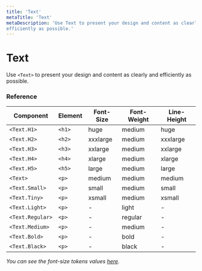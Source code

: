 ```yaml
---
title: 'Text'
metaTitle: 'Text'
metaDescription: 'Use Text to present your design and content as clearly and 
efficiently as possible.'
---
```



# Text

Use `<Text>` to present your design and content as clearly and efficiently as
possible.

### Reference

| **Component**    | **Element** | **Font-Size** | **Font-Weight** | **Line-Height** |
| ---------------- | ----------- | ------------- | --------------- | --------------- |
| `<Text.H1>`      | `<h1>`      | huge          | medium          | huge            |
| `<Text.H2>`      | `<h2>`      | xxxlarge      | medium          | xxxlarge        |
| `<Text.H3>`      | `<h3>`      | xxlarge       | medium          | xxlarge         |
| `<Text.H4>`      | `<h4>`      | xlarge        | medium          | xlarge          |
| `<Text.H5>`      | `<h5>`      | large         | medium          | large           |
| `<Text>`         | `<p>`       | medium        | medium          | medium          |
| `<Text.Small>`   | `<p>`       | small         | medium          | small           |
| `<Text.Tiny>`    | `<p>`       | xsmall        | medium          | xsmall          |
| `<Text.Light>`   | `<p>`       | -             | light           | -               |
| `<Text.Regular>` | `<p>`       | -             | regular         | -               |
| `<Text.Medium>`  | `<p>`       | -             | medium          | -               |
| `<Text.Bold>`    | `<p>`       | -             | bold            | -               |
| `<Text.Black>`   | `<p>`       | -             | black           | -               |

_You can see the font-size tokens values
[here](https://gympass.github.io/yoga/guidelines/tokens/font-sizes)._

<TabbedView>
  <Tab title="Web">
    <TextWeb />
  </Tab>

  <Tab title="Native">
    <TextNative />
  </Tab>
</TabbedView>
